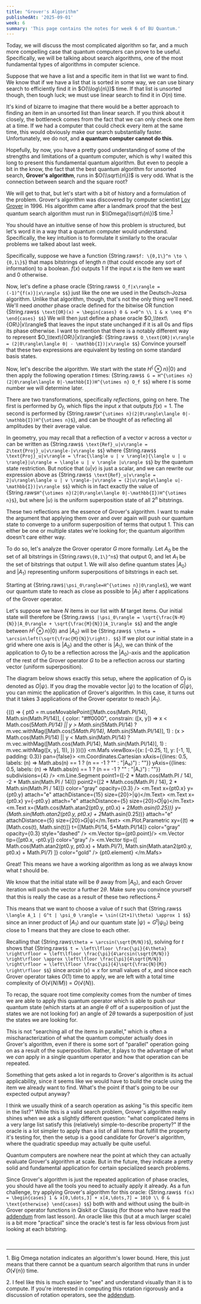 ```yaml
---
title: "Grover's Algorithm"
publishedAt: '2025-09-01'
week: 6
summary: 'This page contains the notes for week 6 of BU Quantum.'
---
```

<KatexSpan>
Today, we will discuss the most complicated algorithm so far, and a much more compelling case that quantum computers can prove to be useful. Specifically, we will be talking about search algorithms, one of the most fundamental types of algorithms in computer science.

Suppose that we have a list and a specific item in that list we want to find. We know that if we have a list that is sorted in some way, we can use binary search to efficiently find it in $O(\\log\{n\})$ time. If that list is unsorted though, then tough luck; we must use linear search to find it in $O(n)$ time.

It's kind of bizarre to imagine that there would be a better approach to finding an item in an unsorted list than linear search. If you think about it closely, the bottleneck comes from the fact that we can only check one item at a time. If we had a computer that could check every item at the same time, this would obviously make our search substantially faster. Unfortunately, we do not, and **a quantum computer cannot do this**.

Hopefully, by now, you have a pretty good understanding of some of the strengths and limitations of a quantum computer, which is why I waited this long to present this fundamental quantum algorithm. But even to people a bit in the know, the fact that the best quantum algorithm for unsorted search, **Grover's algorithm**, runs in $O(\\sqrt\{n\})$ is very odd. What is the connection between search and the square root?

We will get to that, but let's start with a bit of history and a formulation of the problem. Grover's algorithm was discovered by computer scientist [Lov Grover](https://en.wikipedia.org/wiki/Lov_Grover) in 1996. His algorithm came after a landmark proof that the best quantum search algorithm must run in $\\Omega(\\sqrt\{n\})$ time.<sup><a href="#foot1">1</a></sup>

You should have an intuitive sense of how this problem is structured, but let's word it in a way that a quantum computer would understand. Specifically, the key intuition is to formulate it similarly to the oracular problems we talked about last week.

Specifically, suppose we have a function {String.raw`$f: \{0,1\}^n \to \{0,1\}$`} that maps bitstrings of length $n$ (that could encode any sort of information) to a boolean. $f(x)$ outputs $1$ if the input $x$ is the item we want and $0$ otherwise. 

Now, let's define a phase oracle
{String.raw`$$
O_f|x\rangle = (-1)^{f(x)}|x\rangle
$$`}
just like the one we used in the Deutsch-Jozsa algorithm. Unlike that algorithm, though, that's not the only thing we'll need. We'll need *another* phase oracle defined for the bitwise OR function
{String.raw`$$
\text{OR}(x) = \begin{cases}
0 & x=0^n \\
1 & x \neq 0^n
\end{cases}
$$`}
We will then just define a phase oracle $O_\\text\{OR\}|x\\rangle$ that leaves the input state unchanged if it is all $0$s and flips its phase otherwise. I want to mention that there is a notably different way to represent $O_\\text\{OR\}|x\\rangle$:
{String.raw`$$
O_\text{OR}|x\rangle = (2|0\rangle\langle 0| - \mathbb{I})|x\rangle
$$`}
Convince yourself that these two expressions are equivalent by testing on some standard basis states.

Now, let's describe the algorithm. We start with the state $H^\{\otimes n\}|0\rangle$ and then apply the following operation $t$ times:
{String.raw`$$
G = H^{\otimes n}(2|0\rangle\langle 0|-\mathbb{I})H^{\otimes n} O_f
$$`}
where $t$ is some number we will determine later.

There are two transformations, specifically *reflections*, going on here. The first is performed by $O_f$, which flips the input $x$ that outputs $f(x)=1$. The second is performed by {String.raw`$H^{\otimes n}(2|0\rangle\langle 0|-\mathbb{I})H^{\otimes n}$`}, and can be thought of as reflecting all amplitudes by their average value.

In geometry, you may recall that a reflection of a vector $v$ across a vector $u$ can be written as
{String.raw`$$
\text{Ref}_u|v\rangle = 2\text{Proj}_u|v\rangle-|v\rangle
$$`}
where
{String.raw`$$
\text{Proj}_u|v\rangle = \frac{\langle u | v \rangle}{\langle u | u \rangle}|u\rangle = \langle u | v \rangle |u\rangle
$$`}
by the quantum state restriction. But notice that $\langle u | v \rangle$ is just a scalar, and we can rewrite our expression above as
{String.raw`$$
\text{Ref}_u|v\rangle = 2|u\rangle\langle u | v \rangle-|v\rangle = (2|u\rangle\langle u|-\mathbb{I})|v\rangle
$$`}
which is in fact exactly the value of {String.raw`$H^{\otimes n}(2|0\rangle\langle 0|-\mathbb{I})H^{\otimes n}$`}, but where $|u\rangle$ is the uniform superposition state of all $2^n$ bitstrings.

These two reflections are the essence of Grover's algorithm. I want to make the argument that applying them over and over again will push our quantum state to converge to a uniform superposition of terms that output $1$. This can either be one or multiple states we're looking for; the quantum algorithm doesn't care either way.

To do so, let's analyze the Grover operator $G$ more formally. Let $A_0$ be the set of all bitstrings in {String.raw`$\{0,1\}^n$`} that output $0$, and let $A_1$ be the set of bitstrings that output $1$. We will also define quantum states $|A_0\rangle$ and $|A_1\rangle$ representing uniform superpositions of bitstrings in each set. 

Starting at {String.raw`$|\psi_0\rangle=H^{\otimes n}|0\rangle$`}, we want our quantum state to reach as close as possible to $|A_1\rangle$ after $t$ applications of the Grover operator.

Let's suppose we have $N$ items in our list with $M$ target items. Our initial state will therefore be
{String.raw`$$
|\psi_0\rangle = \sqrt{\frac{N-M}{N}}|A_0\rangle + \sqrt{\frac{M}{N}}|A_1\rangle
$$`}
and the angle between $H^\{\otimes n\}|0\rangle$ and $|A_0\rangle$ will be
{String.raw`$$
\theta = \arcsin\left(\sqrt{\frac{M}{N}}\right).
$$`}
If we plot our initial state in a grid where one axis is $|A_0\rangle$ and the other is $|A_1\rangle$, we can think of the application to $O_f$ to be a reflection across the $|A_0\rangle$-axis and the application of the rest of the Grover operator $G$ to be a reflection across our starting vector (uniform superposition).

The diagram below shows exactly this setup, where the application of $O_f$ is denoted as $O|\psi\rangle$. If you drag the movable vector $|\psi\rangle$ to the location of $G|\psi\rangle$, you can mimic the application of Grover's algorithm. In this case, it turns out that it takes 3 applications of the Grover operator to reach $|A_1\rangle$. 

{(() => { 
    pt0 = m.useMovablePoint([Math.cos(Math.PI/14), Math.sin(Math.PI/14)], {
        color: "#ff0000",
        constrain: ([x, y]) => x < Math.cos(5*Math.PI/14) || y > Math.sin(5*Math.PI/14) ? m.vec.withMag([Math.cos(5*Math.PI/14), Math.sin(5*Math.PI/14)], 1) : (x > Math.cos(Math.PI/14) || y < Math.sin(Math.PI/14) ? m.vec.withMag([Math.cos(Math.PI/14), Math.sin(Math.PI/14)], 1) : m.vec.withMag([x, y], 1)),
    })
})()}
<m.Mafs viewBox={{x: [-0.25, 1], y: [-1, 1], padding: 0.3}} pan={false}>
    <m.Coordinates.Cartesian 
        xAxis={{lines: 0.5, labels: (n) => Math.abs(n) == 1 ? (n == -1 ? "" : "|A₀⟩") : ""}} 
        yAxis={{lines: 0.5, labels: (n) => Math.abs(n) == 1 ? (n == -1 ? "" : "|A₁⟩") : ""}} 
        subdivisions={4}
    />
    <m.Line.Segment point1={[-2 * Math.cos(Math.PI / 14), -2 * Math.sin(Math.PI / 14)]} point2={[2 * Math.cos(Math.PI / 14), 2 * Math.sin(Math.PI / 14)]} color="gray" opacity={0.3} />
    <m.Text x={pt0.x} y={pt0.y} attach="e" attachDistance={15} size={20}>|ψ⟩</m.Text>
    <m.Text x={pt0.x} y={-pt0.y} attach="e" attachDistance={5} size={20}>𝑂|ψ⟩</m.Text>
    <m.Text x={Math.cos(Math.atan2(pt0.y, pt0.x) + 2*Math.asin(0.25))} y={Math.sin(Math.atan2(pt0.y, pt0.x) + 2*Math.asin(0.25))} attach="e" attachDistance={5} size={20}>𝐺|ψ⟩</m.Text>
    <m.Plot.Parametric
        xy={(t) => [Math.cos(t), Math.sin(t)]}
        t={[Math.PI/14, 5*Math.PI/14]}
        color="gray"
        opacity={0.3}
        style="dashed"
    />
    <m.Vector tip={pt0.point}/>
    <m.Vector tip={[pt0.x, -pt0.y]} color="gray" />
    <m.Vector tip={[
        Math.cos(Math.atan2(pt0.y, pt0.x) + Math.PI/7),
        Math.sin(Math.atan2(pt0.y, pt0.x) + Math.PI/7)
    ]} color="gold" />
    {pt0.element}
</m.Mafs>

Great! This means we have a working algorithm as long as we always know what $t$ should be.

We know that the initial state will be $\theta$ away from $|A_0\rangle$, and each Grover iteration will push the vector a further $2\theta$. Make sure you convince yourself that this is really the case as a result of these two reflections.<sup><a href="#foot2">2</a></sup>

This means that we want to choose a value of $t$ such that
{String.raw`$$
\langle A_1 | G^t | \psi_0 \rangle = \sin((2t+1)\theta) \approx 1
$$`}
since an inner product of $|A_1\rangle$ and our quantum state $|\psi\rangle = G^t | \psi_0 \rangle$ being close to $1$ means that they are close to each other.

Recalling that {String.raw`$\theta = \arcsin(\sqrt{M/N})$`}, solving for $t$ shows that
{String.raw`$$
t = \left\lfloor \frac{\pi}{4\theta} \right\rfloor = \left\lfloor \frac{\pi}{4\arcsin(\sqrt{M/N})} \right\rfloor \approx \left\lfloor \frac{\pi}{4\sqrt{M/N}} \right\rfloor = \left\lfloor \frac{\pi}{4}\sqrt{\frac{N}{M}} \right\rfloor
$$`}
since $\arcsin(x) \approx x$ for small values of $x$, and since each Grover operator takes $O(1)$ time to apply, we are left with a total time complexity of $O(\sqrt\{N/M\})$ = $O(\sqrt\{N\})$.

To recap, the square root time complexity comes from the number of times we are able to apply this quantum operator which is able to push our quantum state (which starts at an angle $\theta$ off of a superposition of just the states we are not looking for) an angle of $2\theta$ towards a superposition of just the states we are looking for.

This is not "searching all of the items in parallel," which is often a mischaracterization of what the quantum computer actually does in Grover's algorithm, even if there is some sort of "parallel" operation going on as a result of the superposition. Rather, it plays to the advantage of what we *can* apply in a single quantum operator and how that operation can be repeated.

Something that gets asked a lot in regards to Grover's algorithm is its actual applicability, since it seems like we would have to build the oracle using the item we already want to find. What's the point if that's going to be our expected output anyway?

I think we usually think of a search operation as asking "is this specific item in the list?" While this is a valid search problem, Grover's algorithm really shines when we ask a slightly different question: "what complicated items in a very large list satisfy this (relatively) simple-to-describe property?" If the oracle is a lot simpler to apply than a list of all items that fulfill the property it's testing for, then the setup is a good candidate for Grover's algorithm, where the quadratic speedup may actually be quite useful.

Quantum computers are nowhere near the point at which they can actually evaluate Grover's algorithm at scale. But in the future, they indicate a pretty solid and fundamental application for certain specialized search problems.

Since Grover's algorithm is just the repeated application of phase oracles, you should have all the tools you need to actually apply it already. As a fun challenge, try applying Grover's algorithm for this oracle:
{String.raw`$$
f(x) = \begin{cases}
1 & x[0,\dots,3] + x[4,\dots,7] = 1010 \\
0 & \text{otherwise}
\end{cases}
$$`}
both with and without using the built-in Grover operator functions in Qiskit or Classiq (for those who have read the [addendum](/notes/week5-addendum) from last lesson). An oracle like this (but at a much larger scale) is a bit more "practical" since the oracle's test is far less obvious from just looking at each bitstring.

<br/>
<hr style={{width: "40%"}}/>

<a name="foot1">1</a>. Big Omega notation indicates an algorithm's lower bound. Here, this just means that there cannot be a quantum search algorithm that runs in under $O(\sqrt\{n\})$ time.

<a name="foot2">2</a>. I feel like this is much easier to "see" and understand visually than it is to compute. If you're interested in computing this rotation rigorously and a discussion of rotation operators, see the [addendum](/notes/week6-addendum).
</KatexSpan>